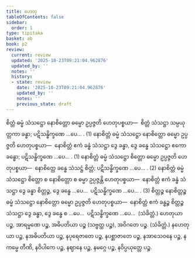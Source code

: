 ```yaml
---
title: ဟေတု
tableOfContents: false
sidebar:
  order: 1
type: tipitaka
basket: ab
book: p2
review:
  current: review
  updated: '2025-10-23T09:21:04.962876'
  updated_by: ''
  notes: ''
  history:
  - state: review
    date: '2025-10-23T09:21:04.962876'
    updated_by: ''
    notes: ''
    previous_state: draft
---
```



<ReviewStatus review={frontmatter.review} showDetails={true} />

<HypothesisAnnotation frontmatter={frontmatter} />

<DynamicBreadcrumb />

<Division number="69" book="p2" e="ch" v="38" p="321">

<Paragraph number="2475" book="p2">
စိတ္တံ ဓမ္မံ သံသဋ္ဌော နောစိတ္တော ဓမ္မော ဥပ္ပဇ္ဇတိ ဟေတုပစ္စယာ—  စိတ္တံ သံသဋ္ဌာ သမ္ပယုတ္တကာ ခန္ဓာ; ပဋိသန္ဓိက္ခဏေ …ပေ… . (1)
</Paragraph>

<Paragraph number="2476" book="p2">
နောစိတ္တံ ဓမ္မံ သံသဋ္ဌော နောစိတ္တော ဓမ္မော ဥပ္ပဇ္ဇတိ ဟေတုပစ္စယာ—  နောစိတ္တံ ဧကံ ခန္ဓံ သံသဋ္ဌာ ဒွေ ခန္ဓာ, ဒွေ ခန္ဓေ သံသဋ္ဌော ဧကော ခန္ဓော; ပဋိသန္ဓိက္ခဏေ …ပေ… . (1)
</Paragraph>

<Paragraph number="2477" book="p2">
နောစိတ္တံ ဓမ္မံ သံသဋ္ဌော စိတ္တော ဓမ္မော ဥပ္ပဇ္ဇတိ ဟေတုပစ္စယာ—  နောစိတ္တေ ခန္ဓေ သံသဋ္ဌံ စိတ္တံ; ပဋိသန္ဓိက္ခဏေ …ပေ… . (2)
</Paragraph>

<Paragraph number="2478" book="p2">
နောစိတ္တံ ဓမ္မံ သံသဋ္ဌော စိတ္တော စ နောစိတ္တော စ ဓမ္မာ ဥပ္ပဇ္ဇန္တိ ဟေတုပစ္စယာ—  နောစိတ္တံ ဧကံ ခန္ဓံ သံသဋ္ဌာ ဒွေ ခန္ဓာ စိတ္တဉ္စ, ဒွေ ခန္ဓေ …ပေ…  ပဋိသန္ဓိက္ခဏေ …ပေ… . (3)
</Paragraph>

<Paragraph number="2479" book="p2">
စိတ္တဉ္စ နောစိတ္တဉ္စ ဓမ္မံ သံသဋ္ဌော နောစိတ္တော ဓမ္မော ဥပ္ပဇ္ဇတိ ဟေတုပစ္စယာ—  နောစိတ္တံ ဧကံ ခန္ဓဉ္စ စိတ္တဉ္စ သံသဋ္ဌာ ဒွေ ခန္ဓာ, ဒွေ ခန္ဓေ စ …ပေ…  ပဋိသန္ဓိက္ခဏေ …ပေ…  (သံခိတ္တံ.)
</Paragraph>

<Paragraph number="2480" book="p2">
ဟေတုယာ ပဉ္စ, အာရမ္မဏေ ပဉ္စ, အဓိပတိယာ ပဉ္စ (သဗ္ဗတ္ထ ပဉ္စ), အဝိဂတေ ပဉ္စ. (သံခိတ္တံ.)
</Paragraph>

<Paragraph number="2481" book="p2">
နဟေတုယာ ပဉ္စ, နအဓိပတိယာ ပဉ္စ, နပုရေဇာတေ ပဉ္စ, နပစ္ဆာဇာတေ ပဉ္စ, နအာသေဝနေ ပဉ္စ, နကမ္မေ တီဏိ, နဝိပါကေ ပဉ္စ, နဈာနေ ပဉ္စ, နမဂ္ဂေ ပဉ္စ, နဝိပ္ပယုတ္တေ ပဉ္စ.
</Paragraph>
</Division>
